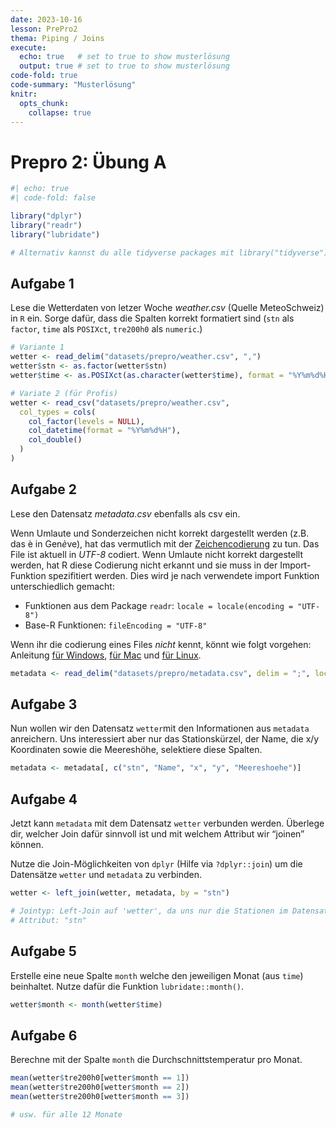 ```yaml
---
date: 2023-10-16
lesson: PrePro2
thema: Piping / Joins
execute: 
  echo: true   # set to true to show musterlösung
  output: true # set to true to show musterlösung
code-fold: true
code-summary: "Musterlösung"
knitr:
  opts_chunk: 
    collapse: true
---
```


# Prepro 2: Übung A

```r
#| echo: true
#| code-fold: false

library("dplyr")
library("readr")
library("lubridate")

# Alternativ kannst du alle tidyverse packages mit library("tidyverse") laden
```

## Aufgabe 1

Lese die Wetterdaten von letzer Woche *weather.csv* (Quelle MeteoSchweiz) in `R` ein. Sorge dafür, dass die Spalten korrekt formatiert sind (`stn` als `factor`, `time` als `POSIXct`, `tre200h0` als `numeric`.)

```r
# Variante 1
wetter <- read_delim("datasets/prepro/weather.csv", ",")
wetter$stn <- as.factor(wetter$stn)
wetter$time <- as.POSIXct(as.character(wetter$time), format = "%Y%m%d%H", tz = "UTC")
```

```r
# Variate 2 (für Profis)
wetter <- read_csv("datasets/prepro/weather.csv",
  col_types = cols(
    col_factor(levels = NULL),
    col_datetime(format = "%Y%m%d%H"),
    col_double()
  )
)
```

## Aufgabe 2

Lese den Datensatz *metadata.csv* ebenfalls als csv ein.

:::{.callout-tip}
Wenn Umlaute und Sonderzeichen nicht korrekt dargestellt werden (z.B. das è in Gen*è*ve), hat das vermutlich mit der [Zeichencodierung](https://de.wikipedia.org/wiki/Zeichenkodierung) zu tun. Das File ist aktuell in *UTF-8* codiert. Wenn Umlaute nicht korrekt dargestellt werden, hat R diese Codierung nicht erkannt und sie muss in der Import-Funktion spezifitiert werden. Dies wird je nach verwendete import Funktion unterschiedlich gemacht:

- Funktionen aus dem Package `readr`: `locale = locale(encoding = "UTF-8")`
- Base-R Funktionen: `fileEncoding = "UTF-8"`

Wenn ihr die codierung eines Files *nicht* kennt, könnt wie folgt vorgehen: Anleitung [für Windows](https://stackoverflow.com/a/13464816/4139249), [für Mac](https://stackoverflow.com/a/2461193/4139249) und [für Linux](https://stackoverflow.com/a/805474/4139249). 
:::

```r
metadata <- read_delim("datasets/prepro/metadata.csv", delim = ";", locale = locale(encoding = "UTF-8"))
```

## Aufgabe 3

Nun wollen wir den Datensatz `wetter`mit den Informationen aus `metadata` anreichern. Uns interessiert aber nur das Stationskürzel, der Name, die x/y Koordinaten sowie die Meereshöhe, selektiere diese Spalten.

```r
metadata <- metadata[, c("stn", "Name", "x", "y", "Meereshoehe")]
```

## Aufgabe 4

Jetzt kann `metadata` mit dem Datensatz `wetter` verbunden werden. Überlege dir, welcher Join dafür sinnvoll ist und mit welchem Attribut wir "joinen" können.

Nutze die Join-Möglichkeiten von `dplyr` (Hilfe via `?dplyr::join`)  um die Datensätze `wetter` und `metadata` zu verbinden.

```r
wetter <- left_join(wetter, metadata, by = "stn")

# Jointyp: Left-Join auf 'wetter', da uns nur die Stationen im Datensatz 'wetter' interessieren.
# Attribut: "stn"
```

## Aufgabe 5

Erstelle eine neue Spalte `month` welche den jeweiligen Monat (aus `time`) beinhaltet. Nutze dafür die Funktion `lubridate::month()`.

```r
wetter$month <- month(wetter$time)
```

## Aufgabe 6

Berechne mit der Spalte `month` die Durchschnittstemperatur pro Monat.

```r
mean(wetter$tre200h0[wetter$month == 1])
mean(wetter$tre200h0[wetter$month == 2])
mean(wetter$tre200h0[wetter$month == 3])

# usw. für alle 12 Monate
```
